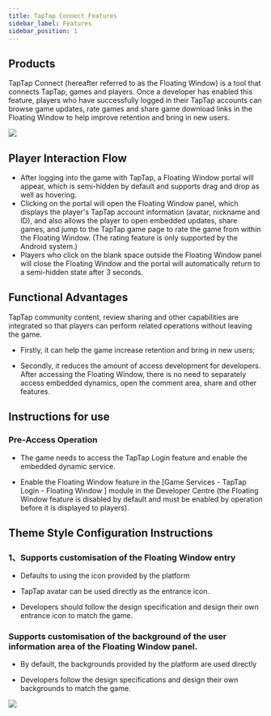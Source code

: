 ```yaml
---
title: TapTap Connect Features
sidebar_label: Features
sidebar_position: 1
---
```


## Products
TapTap Connect (hereafter referred to as the Floating Window) is a tool that connects TapTap, games and players. Once a developer has enabled this feature, players who have successfully logged in their TapTap accounts can browse game updates, rate games and share game download links in the Floating Window to help improve retention and bring in new users.


![](https://capacity-files.lcfile.com/NiPOqorbHRaoXCJvgoAmJzXXvKwJnMCU/461703147053_.pic_hd.jpg)


## Player Interaction Flow

- After logging into the game with TapTap, a Floating Window portal will appear, which is semi-hidden by default and supports drag and drop as well as hovering.
- Clicking on the portal will open the Floating Window panel, which displays the player's TapTap account information (avatar, nickname and ID), and also allows the player to open embedded updates, share games, and jump to the TapTap game page to rate the game from within the Floating Window. (The rating feature is only supported by the Android system.)
- Players who click on the blank space outside the Floating Window panel will close the Floating Window and the portal will automatically return to a semi-hidden state after 3 seconds.

## Functional Advantages

TapTap community content, review sharing and other capabilities are integrated so that players can perform related operations without leaving the game.

- Firstly, it can help the game increase retention and bring in new users;

- Secondly, it reduces the amount of access development for developers. After accessing the Floating Window, there is no need to separately access embedded dynamics, open the comment area, share and other features.

## Instructions for use

### Pre-Access Operation
- The game needs to access the TapTap Login feature and enable the embedded dynamic service.

- Enable the Floating Window feature in the [Game Services - TapTap Login - Floating Window ] module in the Developer Centre (the Floating Window feature is disabled by default and must be enabled by operation before it is displayed to players).

## Theme Style Configuration Instructions

### 1、Supports customisation of the Floating Window entry

- Defaults to using the icon provided by the platform

- TapTap avatar can be used directly as the entrance icon.

- Developers should follow the design specification and design their own entrance icon to match the game.

### Supports customisation of the background of the user information area of the Floating Window panel.

- By default, the backgrounds provided by the platform are used directly

- Developers follow the design specifications and design their own backgrounds to match the game.

![](https://capacity-files.lcfile.com/FbnCykRXSvU2UW9roMmF1Npta6pguw1I/451703147034_.pic_hd.jpg)
